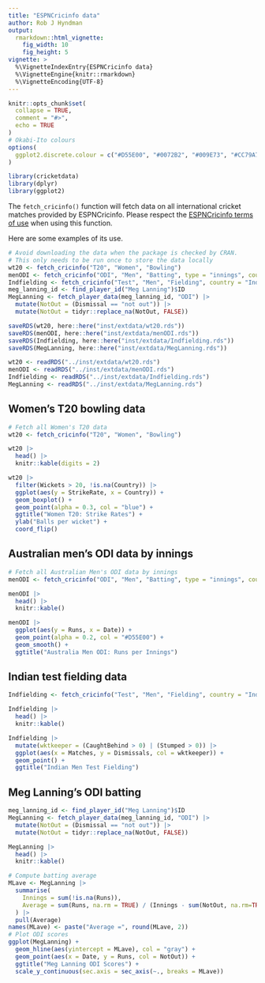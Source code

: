 ```yaml
---
title: "ESPNCricinfo data"
author: Rob J Hyndman
output:
  rmarkdown::html_vignette:
    fig_width: 10
    fig_height: 5
vignette: >
  %\VignetteIndexEntry{ESPNCricinfo data}
  %\VignetteEngine{knitr::rmarkdown}
  %\VignetteEncoding{UTF-8}
---
```


```r
knitr::opts_chunk$set(
  collapse = TRUE,
  comment = "#>",
  echo = TRUE
)
# Okabi-Ito colours
options(
  ggplot2.discrete.colour = c("#D55E00", "#0072B2", "#009E73", "#CC79A7", "#E69F00", "#56B4E9", "#F0E442")
)
```

```r
library(cricketdata)
library(dplyr)
library(ggplot2)
```

The `fetch_cricinfo()` function will fetch data on all international cricket matches provided by ESPNCricinfo. Please respect the [ESPNCricinfo terms of use](https://www.espncricinfo.com/ci/content/site/company/terms_use.html) when using this function.

Here are some examples of its use.

```r
# Avoid downloading the data when the package is checked by CRAN.
# This only needs to be run once to store the data locally
wt20 <- fetch_cricinfo("T20", "Women", "Bowling")
menODI <- fetch_cricinfo("ODI", "Men", "Batting", type = "innings", country = "Australia")
Indfielding <- fetch_cricinfo("Test", "Men", "Fielding", country = "India")
meg_lanning_id <- find_player_id("Meg Lanning")$ID
MegLanning <- fetch_player_data(meg_lanning_id, "ODI") |>
  mutate(NotOut = (Dismissal == "not out")) |>
  mutate(NotOut = tidyr::replace_na(NotOut, FALSE))

saveRDS(wt20, here::here("inst/extdata/wt20.rds"))
saveRDS(menODI, here::here("inst/extdata/menODI.rds"))
saveRDS(Indfielding, here::here("inst/extdata/Indfielding.rds"))
saveRDS(MegLanning, here::here("inst/extdata/MegLanning.rds"))
```

```r
wt20 <- readRDS("../inst/extdata/wt20.rds")
menODI <- readRDS("../inst/extdata/menODI.rds")
Indfielding <- readRDS("../inst/extdata/Indfielding.rds")
MegLanning <- readRDS("../inst/extdata/MegLanning.rds")
```

## Women's T20 bowling data

```r
# Fetch all Women's T20 data
wt20 <- fetch_cricinfo("T20", "Women", "Bowling")
```

```r
wt20 |>
  head() |>
  knitr::kable(digits = 2)
```

```r
wt20 |>
  filter(Wickets > 20, !is.na(Country)) |>
  ggplot(aes(y = StrikeRate, x = Country)) +
  geom_boxplot() +
  geom_point(alpha = 0.3, col = "blue") +
  ggtitle("Women T20: Strike Rates") +
  ylab("Balls per wicket") +
  coord_flip()
```

## Australian men's ODI data by innings

```r
# Fetch all Australian Men's ODI data by innings
menODI <- fetch_cricinfo("ODI", "Men", "Batting", type = "innings", country = "Australia")
```

```r
menODI |>
  head() |>
  knitr::kable()
```

```r
menODI |>
  ggplot(aes(y = Runs, x = Date)) +
  geom_point(alpha = 0.2, col = "#D55E00") +
  geom_smooth() +
  ggtitle("Australia Men ODI: Runs per Innings")
```

## Indian test fielding data

```r
Indfielding <- fetch_cricinfo("Test", "Men", "Fielding", country = "India")
```

```r
Indfielding |>
  head() |>
  knitr::kable()
```

```r
Indfielding |>
  mutate(wktkeeper = (CaughtBehind > 0) | (Stumped > 0)) |>
  ggplot(aes(x = Matches, y = Dismissals, col = wktkeeper)) +
  geom_point() +
  ggtitle("Indian Men Test Fielding")
```

## Meg Lanning's ODI batting

```r
meg_lanning_id <- find_player_id("Meg Lanning")$ID
MegLanning <- fetch_player_data(meg_lanning_id, "ODI") |>
  mutate(NotOut = (Dismissal == "not out")) |>
  mutate(NotOut = tidyr::replace_na(NotOut, FALSE))
```

```r
MegLanning |>
  head() |>
  knitr::kable()
```

```r
# Compute batting average
MLave <- MegLanning |>
  summarise(
    Innings = sum(!is.na(Runs)),
    Average = sum(Runs, na.rm = TRUE) / (Innings - sum(NotOut, na.rm=TRUE))
  ) |>
  pull(Average)
names(MLave) <- paste("Average =", round(MLave, 2))
# Plot ODI scores
ggplot(MegLanning) +
  geom_hline(aes(yintercept = MLave), col = "gray") +
  geom_point(aes(x = Date, y = Runs, col = NotOut)) +
  ggtitle("Meg Lanning ODI Scores") +
  scale_y_continuous(sec.axis = sec_axis(~., breaks = MLave))
```
